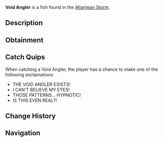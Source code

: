 {{FishInfobox
|image          = Void Angler.png
|rarity         = Mythical
|sea            = First Sea
|location       = [[Atlantean Storm]]
|sublocation    = 
|sources        = Fishing Rod
|radar_location = 
|prog_speed     = -75
|xp             = 2000
|weather        = Clear
|time           = 
|season         = Summer
|bait           = Truffle Worm
|base_weight    = 1200
|base_value     = 4500
|weight_range   = 500
|base_chance    = 0.01
|base_resil     = 15
}}
'''Void Angler''' is a {{Rarity|Mythical}} fish found in the [[Atlantean Storm]].

== Description ==
{{Description|An ancient deep-sea predator that dwells in the darkest depths of the Atlantean Storm. Their bioluminescent lures create hypnotic patterns that mirror the swirling waters above, attracting both prey and the unwary.|Bestiary Entry}}

== Obtainment ==
{{Fish Availability|
Grand Reef/Atlantean Storm
|top_rods      = 
Leviathan's Fang Rod\80152.2\320954.39;
Ethereal Prism Rod\77960.21\247444.36;
Seraphic Rod\76440.99\259458.11;
Tempest Rod\73302.01\261390.17;
No-Life Rod\72715.51\261083.77;
Resourceful Rod\57652.2\207582.08;
Destiny Rod\59438.12\196373.63;
Heaven's Rod\56295.29\202712.07;
Free Spirit Rod\68637.29\330473.8;
Trident Rod\61448.87\289064.26;
Abyssal Specter Rod\60858.72\265685.26;
Challenger's Rod\69541.21\264316.54;
Riptide Rod\53243.77\202248.06;
Azure Of Lagoon\54189.7\259741.72;
Rod Of The Forgotten Fang\68110.18\233402.95;
Rod Of The Exalted One\58567.66\211682.15;
Rod Of The Depths\57882.55\199333.94;
Zeus Rod\55639.25\203415.28;
Blazebringer Rod\54202.29\212133.08;
Verdant Shear Rod\54110.62\199642.4;
Depthseeker Rod\52740.33\231201.45;
Avalanche Rod\45762.33\196155.82;
Volcanic Rod\43630.33\183073.75;
Steady Rod\17058.66\86082.5
|recommended   = Ethereal Prism Rod
}}

== Catch Quips ==
When catching a Void Angler, the player has a chance to make one of the following exclamations:
* THE VOID ANGLER EXISTS!
* I CAN'T BELIEVE MY EYES!
* THOSE PATTERNS... HYPNOTIC!
* IS THIS EVEN REAL?!

== Change History ==
{{Change History|{{subst:Current Version}}}}

== Navigation ==
{{Fish Navbox|Atlantean Storm}}